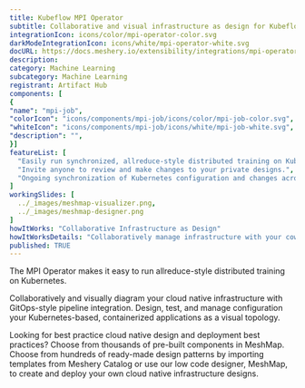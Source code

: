 ```yaml
---
title: Kubeflow MPI Operator
subtitle: Collaborative and visual infrastructure as design for Kubeflow MPI Operator
integrationIcon: icons/color/mpi-operator-color.svg
darkModeIntegrationIcon: icons/white/mpi-operator-white.svg
docURL: https://docs.meshery.io/extensibility/integrations/mpi-operator
description: 
category: Machine Learning
subcategory: Machine Learning
registrant: Artifact Hub
components: [
{
"name": "mpi-job",
"colorIcon": "icons/components/mpi-job/icons/color/mpi-job-color.svg",
"whiteIcon": "icons/components/mpi-job/icons/white/mpi-job-white.svg",
"description": "",
}]
featureList: [
  "Easily run synchronized, allreduce-style distributed training on Kubernetes.",
  "Invite anyone to review and make changes to your private designs.",
  "Ongoing synchronization of Kubernetes configuration and changes across any number of clusters."
]
workingSlides: [
  ../_images/meshmap-visualizer.png,
  ../_images/meshmap-designer.png
]
howItWorks: "Collaborative Infrastructure as Design"
howItWorksDetails: "Collaboratively manage infrastructure with your coworkers synchronously sharing the same designs."
published: TRUE
---
```


<p>The MPI Operator makes it easy to run allreduce-style distributed training on Kubernetes.</p>
<p>
  Collaboratively and visually diagram your cloud native infrastructure with GitOps-style pipeline
  integration. Design, test, and manage configuration your Kubernetes-based, containerized
  applications as a visual topology.
</p>
<p>
  Looking for best practice cloud native design and deployment best practices? Choose from thousands
  of pre-built components in MeshMap. Choose from hundreds of ready-made design patterns by
  importing templates from Meshery Catalog or use our low code designer, MeshMap, to create and
  deploy your own cloud native infrastructure designs.
</p>
